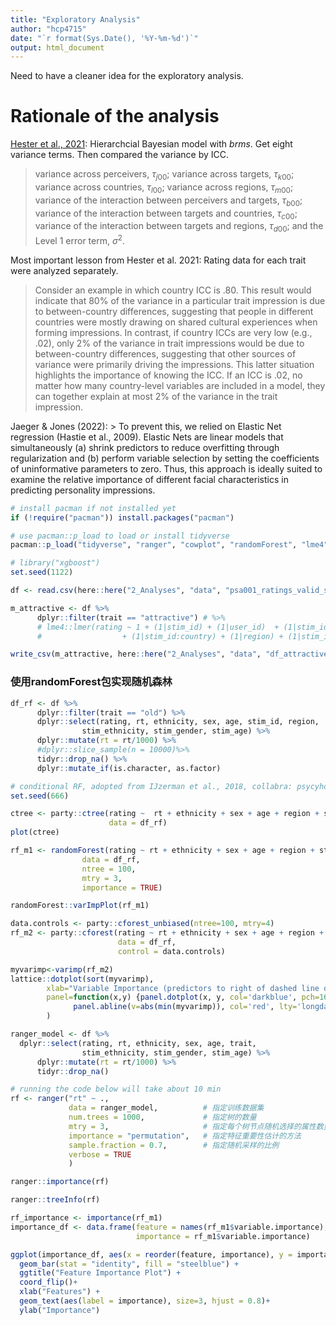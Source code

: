 ```yaml
---
title: "Exploratory Analysis"
author: "hcp4715"
date: "`r format(Sys.Date(), '%Y-%m-%d')`"
output: html_document
---
```


Need to have a cleaner idea for the exploratory analysis.

# Rationale of the analysis

[Hester et al., 2021](https://doi.org/10.1177/09567976211019950): Hierarchcial Bayesian model with *brms*. Get eight variance terms. Then compared the variance by ICC.

> variance across perceivers, $\tau_{j00}$; variance across targets, $\tau_{k00}$; variance across countries, $\tau_{l00}$; variance across regions, $\tau_{m00}$; variance of the interaction between perceivers and targets, $\tau_{b00}$; variance of the interaction between targets and countries, $\tau_{c00}$; variance of the interaction between targets and regions, $\tau_{d00}$; and the Level 1 error term, $\sigma^2$.

Most important lesson from Hester et al. 2021: Rating data for each trait were analyzed separately.

<!-- the text below in a quote-->

> Consider an example in which country ICC is .80. This result would indicate that 80% of the variance in a particular trait impression is due to between-country differences, suggesting that people in different countries were mostly drawing on shared cultural experiences when forming impressions. In contrast, if country ICCs are very low (e.g., .02), only 2% of the variance in trait impressions would be due to between-country differences, suggesting that other sources of variance were primarily driving the impressions. This latter situation highlights the importance of knowing the ICC. If an ICC is .02, no matter how many country-level variables are included in a model, they can together explain at most 2% of the variance in the trait impression.

Jaeger & Jones (2022): \> To prevent this, we relied on Elastic Net regression (Hastie et al., 2009). Elastic Nets are linear models that simultaneously (a) shrink predictors to reduce overfitting through regularization and (b) perform variable selection by setting the coefficients of uninformative parameters to zero. Thus, this approach is ideally suited to examine the relative importance of different facial characteristics in predicting personality impressions.

```r
# install pacman if not installed yet
if (!require("pacman")) install.packages("pacman")

# use pacman::p_load to load or install tidyverse
pacman::p_load("tidyverse", "ranger", "cowplot", "randomForest", "lme4","party")

# library("xgboost")
set.seed(1122)
```

```r
df <- read.csv(here::here("2_Analyses", "data", "psa001_ratings_valid_subset.csv"))
```

```r
m_attractive <- df %>%
      dplyr::filter(trait == "attractive") # %>%
      # lme4::lmer(rating ~ 1 + (1|stim_id) + (1|user_id)  + (1|stim_id:user_id) + (1|country) 
      #                  + (1|stim_id:country) + (1|region) + (1|stim_id:region), data = .)

write_csv(m_attractive, here::here("2_Analyses", "data", "df_attractive.csv"))
```

### 使用randomForest包实现随机森林

```r
df_rf <- df %>% 
      dplyr::filter(trait == "old") %>%
      dplyr::select(rating, rt, ethnicity, sex, age, stim_id, region,
                stim_ethnicity, stim_gender, stim_age) %>%
      dplyr::mutate(rt = rt/1000) %>%
      #dplyr::slice_sample(n = 10000)%>%
      tidyr::drop_na() %>%
      dplyr::mutate_if(is.character, as.factor)

# conditional RF, adopted from IJzerman et al., 2018, collabra: psycyhology
set.seed(666)

ctree <- party::ctree(rating ~  rt + ethnicity + sex + age + region + stim_ethnicity + stim_gender + stim_age + stim_id, 
                      data = df_rf)
plot(ctree)

rf_m1 <- randomForest(rating ~ rt + ethnicity + sex + age + region + stim_ethnicity + stim_gender + stim_age + stim_id, 
                data = df_rf, 
                ntree = 100, 
                mtry = 3, 
                importance = TRUE)

randomForest::varImpPlot(rf_m1)

data.controls <- party::cforest_unbiased(ntree=100, mtry=4)
rf_m2 <- party::cforest(rating ~ rt + ethnicity + sex + age + region + stim_ethnicity + stim_gender + stim_age + stim_id, 
                        data = df_rf, 
                        control = data.controls)

myvarimp<-varimp(rf_m2)
lattice::dotplot(sort(myvarimp), 
        xlab="Variable Importance (predictors to right of dashed line differ from noise)", 
        panel=function(x,y) {panel.dotplot(x, y, col='darkblue', pch=16, cex=1.1) 
              panel.abline(v=abs(min(myvarimp)), col='red', lty='longdash', lwd=2)}
        )
```

<!--可能可以使用[AutoGluo](https://auto.gluon.ai/stable)来进行模型选择，但是太耗时。-->

```r
ranger_model <- df %>% 
  dplyr::select(rating, rt, ethnicity, sex, age, trait, 
                stim_ethnicity, stim_gender, stim_age) %>%
      dplyr::mutate(rt = rt/1000) %>%
      tidyr::drop_na()

# running the code below will take about 10 min
rf <- ranger("rt" ~ .,
             data = ranger_model,          # 指定训练数据集
             num.trees = 1000,             # 指定树的数量
             mtry = 3,                     # 指定每个树节点随机选择的属性数量
             importance = "permutation",   # 指定特征重要性估计的方法
             sample.fraction = 0.7,        # 指定随机采样的比例
             verbose = TRUE
             )

ranger::importance(rf)

ranger::treeInfo(rf)
```

```r
rf_importance <- importance(rf_m1)
importance_df <- data.frame(feature = names(rf_m1$variable.importance),
                            importance = rf_m1$variable.importance)

ggplot(importance_df, aes(x = reorder(feature, importance), y = importance)) +
  geom_bar(stat = "identity", fill = "steelblue") +
  ggtitle("Feature Importance Plot") +
  coord_flip()+
  xlab("Features") +
  geom_text(aes(label = importance), size=3, hjust = 0.8)+
  ylab("Importance")
```
